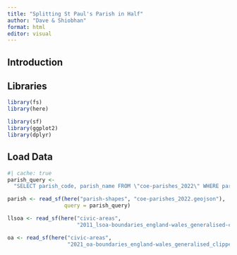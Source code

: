 ```yaml
---
title: "Splitting St Paul's Parish in Half"
author: "Dave & Shiobhan"
format: html
editor: visual
---
```


## Introduction

## Libraries

```r
library(fs)
library(here)

library(sf)
library(ggplot2)
library(dplyr)
```

## Load Data

```r
#| cache: true
parish_query <-
  "SELECT parish_code, parish_name FROM \"coe-parishes_2022\" WHERE parish_code = 550049"

parish <- read_sf(here("parish-shapes", "coe-parishes_2022.geojson"),
                  query = parish_query)

llsoa <- read_sf(here("civic-areas",
                      "2011_lsoa-boundaries_england-wales_generalised-clipped"))

oa <- read_sf(here("civic-areas",
                   "2021_oa-boundaries_england-wales_generalised_clipped"))
```
